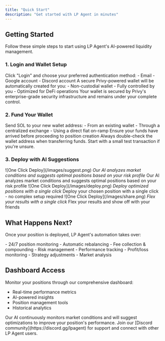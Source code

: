 ```yaml
---
title: "Quick Start"
description: "Get started with LP Agent in minutes"
---
```


## Getting Started

Follow these simple steps to start using LP Agent's AI-powered liquidity management.

### 1. Login and Wallet Setup

<Steps>
  <Step title="Connect with Privy">
    Click "Login" and choose your preferred authentication method:
    - Email 
    - Google account
    - Discord account
  </Step>
  <Step title="Create Wallet">
    A secure Privy-powered wallet will be automatically created for you:
    - Non-custodial wallet
    - Fully controlled by you
    - Optimized for DeFi
    operations
  </Step>
</Steps>

<Note>
  Your wallet is secured by Privy's enterprise-grade security infrastructure and
  remains under your complete control.
</Note>

### 2. Fund Your Wallet

<Steps>
  <Step title="Transfer SOL">
    Send SOL to your new wallet address:
    - From an existing wallet
    - Through a centralized exchange
    - Using a direct fiat on-ramp
  </Step>
  <Step title="Verify Balance">
    Ensure your funds have arrived before proceeding to position creation
  </Step>
</Steps>

<Warning>
  Always double-check the wallet address when transferring funds. Start with a
  small test transaction if you're unsure.
</Warning>

### 3. Deploy with AI Suggestions

<Steps>
  <Step title="Review Suggestions">
    <Frame>
      ![One Click Deploy](/images/suggest.png)
      <em>
        Our AI analyzes market conditions and suggests optimal positions based
        on your risk profile
      </em>
    </Frame>
    Our AI analyzes market conditions and suggests optimal positions based on your
    risk profile
  </Step>
  <Step title="One-Click Deploy">
    <Frame>
      ![One Click Deploy](/images/deploy.png)
      <em>Deploy optimized positions with a single click</em>
    </Frame>
    Deploy your chosen position with a single click - no complex setup required
  </Step>
  <Step title="Flex your results">
    <Frame>
      ![One Click Deploy](/images/share.png)
      <em>Flex your results with a single click</em>
    </Frame>
    Flex your results and show off with your friends
  </Step>
</Steps>

## What Happens Next?

Once your position is deployed, LP Agent's automation takes over:

<CardGroup cols={2}>
  <Card title="Active Management" icon="robot">
    - 24/7 position monitoring - Automatic rebalancing - Fee collection &
    compounding - Risk management
  </Card>
  <Card title="Real-time Updates" icon="chart-line">
    - Performance tracking - Profit/loss monitoring - Strategy adjustments -
    Market analysis
  </Card>
</CardGroup>

## Dashboard Access

Monitor your positions through our comprehensive dashboard:

- Real-time performance metrics
- AI-powered insights
- Position management tools
- Historical analytics

<Note>
  Our AI continuously monitors market conditions and will suggest optimizations
  to improve your position's performance.
</Note>

<Card title="Need Help?" icon="headset">
  Join our [Discord community](https://discord.gg/lpagent) for support and
  connect with other LP Agent users.
</Card>
